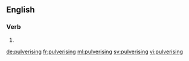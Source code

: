 ==English==

===Verb===
{{head|en|present participle}}

# {{present participle of|pulverise|lang=en|nocat=1}}

[[de:pulverising]]
[[fr:pulverising]]
[[ml:pulverising]]
[[sv:pulverising]]
[[vi:pulverising]]